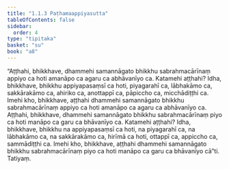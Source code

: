```yaml
---
title: "1.1.3 Paṭhamaappiyasutta"
tableOfContents: false
sidebar:
  order: 4
type: "tipitaka"
basket: "su"
book: "a8"
---
```



<DynamicBreadcrumb />

<Division number="3" book="a8">

<Paragraph number="28" book="a8">
“Aṭṭhahi, bhikkhave, dhammehi samannāgato bhikkhu sabrahmacārīnaṃ appiyo ca hoti amanāpo ca agaru ca abhāvanīyo ca. Katamehi aṭṭhahi? Idha, bhikkhave, bhikkhu appiyapasaṃsī ca hoti, piyagarahī ca, lābhakāmo ca, sakkārakāmo ca, ahiriko ca, anottappī ca, pāpiccho ca, micchādiṭṭhi ca. Imehi kho, bhikkhave, aṭṭhahi dhammehi samannāgato bhikkhu sabrahmacārīnaṃ appiyo ca hoti amanāpo ca agaru ca abhāvanīyo ca.
</Paragraph>

<Paragraph number="29" book="a8">
Aṭṭhahi, bhikkhave, dhammehi samannāgato bhikkhu sabrahmacārīnaṃ piyo ca hoti manāpo ca garu ca bhāvanīyo ca. Katamehi aṭṭhahi? Idha, bhikkhave, bhikkhu na appiyapasaṃsī ca hoti, na piyagarahī ca, na lābhakāmo ca, na sakkārakāmo ca, hirīmā ca hoti, ottappī ca, appiccho ca, sammādiṭṭhi ca. Imehi kho, bhikkhave, aṭṭhahi dhammehi samannāgato bhikkhu sabrahmacārīnaṃ piyo ca hoti manāpo ca garu ca bhāvanīyo cā”ti.

</Paragraph>
</Division>

<Paragraph number="30" type="center" book="a8">
Tatiyaṃ.
</Paragraph>